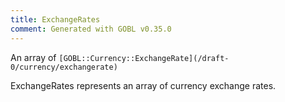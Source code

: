 ```yaml
---
title: ExchangeRates
comment: Generated with GOBL v0.35.0
---
```


An array of `[GOBL::Currency::ExchangeRate](/draft-0/currency/exchangerate)`

ExchangeRates represents an array of currency exchange rates.
